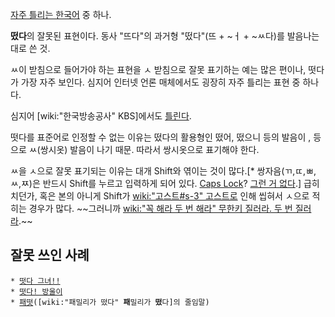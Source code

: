 [[자주 틀리는 한국어]] 중 하나.

'''떴다'''의 잘못된 표현이다. 동사 "뜨다"의 과거형 "떴다"(뜨 + ~ㅓ + ~ㅆ다)를 발음나는 대로 쓴 것.

ㅆ이 받침으로 들어가야 하는 표현을 ㅅ 받침으로 잘못 표기하는 예는 많은 편이나, 떳다가 가장 자주 보인다. 심지어 인터넷 언론 매체에서도 굉장히 자주 틀리는 표현 중 하나다.

심지어 [wiki:"한국방송공사" KBS]에서도 [http://www.kbs.co.kr/drama/nungcool/event/event06/index.html 틀린다].

떳다를 표준어로 인정할 수 없는 이유는 떴다의 활용형인 떴어, 떴으니 등의 발음이 {{{[떠써]}}}, {{{[떠쓰니]}}} 등으로 ㅆ(쌍시옷) 발음이 나기 때문. 따라서 쌍시옷으로 표기해야 한다.

ㅆ을 ㅅ으로 잘못 표기되는 이유는 대개 Shift와 엮이는 것이 많다.[* 쌍자음(ㄲ,ㄸ,ㅃ,ㅆ,ㅉ)은 반드시 Shift를 누르고 입력하게 되어 있다. [[Caps Lock]]? [[그런 거 없다]].] 급히 치던가, 혹은 본의 아니게 Shift가 [[wiki:"고스트#s-3" 고스트]]로 인해 씹혀서 ㅅ으로 적히는 경우가 많다. ~~그러니까 [[wiki:"꼭 해라 두 번 해라" 무한키 질러라. 두 번 질러라]].~~

== 잘못 쓰인 사례 ==
 * [[떳다 그녀!!]]
 * [[떳다! 방울이]]
 * [[패떳]]([wiki:"패밀리가 떴다" '''패'''밀리가 '''떴'''다]의 줄임말)
